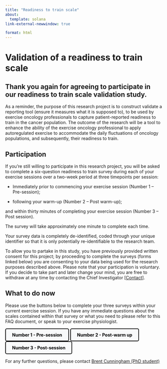 ---
title: "Readiness to train scale"
about:
  template: solana
link-external-newwindow: true

format: html
---

<h1><b>Validation of a readiness to train scale</b></p></h1>

<h2>Thank you again for agreeing to participate in our readiness to train scale validation study.</h2>
<p>As a reminder, the purpose of this research project is to construct validate a reporting tool (ensure it measures what it is supposed to), to be used by exercise oncology professionals to capture patient-reported readiness to train in the cancer population. The outcome of the research will be a tool to enhance the ability of the exercise oncology professional to apply autoregulated exercise to accommodate the daily fluctuations of oncology populations, and subsequently, their readiness to train.</p>

<h2><b>Participation</b></h2> 
<p>If you’re still willing to participate in this research project, you will be asked to complete a six-question readiness to train survey during each of your exercise sessions over a two-week period at three timepoints per session:  
<ul><li>Immediately prior to commencing your exercise session (Number 1 – Pre-session); 
</li></ul>
<ul><li>following your warm-up (Number 2 – Post warm-up);</li></ul>
</li>and within thirty minutes of completing your exercise session (Number 3 – Post session).</ul></p>

<p>The survey will take approximately one minute to complete each time.</p>  

<p>Your survey data is completely de-identified, coded through your unique identifier so that it is only potentially re-identifiable to the research team.</p>

<p>To allow you to partake in this study, you have previously provided written consent for this project; by proceeding to complete the surveys (forms linked below) you are consenting to your data being used for the research purposes described above. Please note that your participation is voluntary. If you decide to take part and later change your mind, you are free to withdraw at any time by contacting the Chief Investigator [<a href="mailto:grose1@usc.edu.au">Contact</a>].</P>

<h2><b>What to do now</b></h2>
<p>Please use the buttons below to complete your three surveys within your current exercise session. If you have any immediate questions about the scales contained within that survey or what you need to please refer to this FAQ document, or speak to your exercise physiologist.</p>

```{=html}
<div class="icon-link-container"> <!-- create container for 3x links-->
  <a href="https://forms.office.com/r/7F2nS2Vpun" class="custom-box-link">
    Number 1 - Pre-session <!-- URL link text goes here -->
  </a>
  <a href="https://forms.office.com/r/eFPNSKwefk" class="custom-box-link">
    Number 2 - Post-warm up <!-- URL link text goes here -->
  </a>
  <a href="https://forms.office.com/r/VXzBdbegG4" class="custom-box-link">
    Number 3 - Post-session <!-- https://forms.office.com/Pages/ResponsePage.aspx?id=z3fjtrOdy0aRovrZYFuxXD_eOUVXgRZNpL5rAyolVbpURFVUTTNNMEZQOFc3OEI3QjBFMTZXVVQxOC4u -->
  </a>
</div>


<style> /* create a custom CSS style for URL button */
.custom-box-link {
  display: inline-block;
  padding: 10px 20px; /* Adjust padding to control size */
  border: 2px solid #000000; /* Border color and thickness */
  border-radius: 5px; /* Rounded corners, set to 0 for sharp corners */
  background-color: #f8f9fa; /* Background color */
  color: #000000; /* Text color */
  text-decoration: none; /* Remove underline */
  font-weight: bold; /* Bold text */
  font-size: 1em; /* Adjust text size */
  transition: background-color 0.3s, color 0.3s; /* Smooth transition on hover */
}

.custom-box-link:hover {
  background-color: #000000; /* Background color on hover */
  color: white; /* Text color on hover */
}
</style>
```
<p></p>

<p>For any further questions, please contact <a href="mailto:Brent.Cunningham@research.usc.edu.au">Brent Cunningham (PhD student)</a></p>
